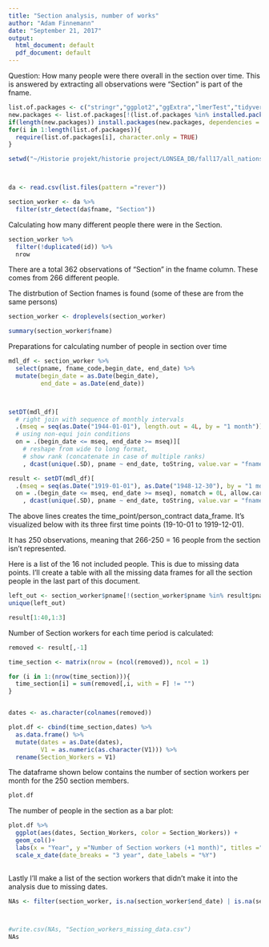 ```yaml
---
title: "Section analysis, number of works"
author: "Adam Finnemann"
date: "September 21, 2017"
output:
  html_document: default
  pdf_document: default
---
```

Question: 
How many people were there overall in the section over time. This is answered by extracting all observations were "Section" is part of the fname.


```r

list.of.packages <- c("stringr","ggplot2","ggExtra","lmerTest","tidyverse", "zoo","lubridate", "data.table")
new.packages <- list.of.packages[!(list.of.packages %in% installed.packages()[,"Package"])]
if(length(new.packages)) install.packages(new.packages, dependencies = TRUE)
for(i in 1:length(list.of.packages)){
  require(list.of.packages[i], character.only = TRUE)
}

setwd("~/Historie projekt/historie project/LONSEA_DB/fall17/all_nations")



da <- read.csv(list.files(pattern ="rever"))

```


```r

section_worker <- da %>% 
  filter(str_detect(da$fname, "Section"))
```

Calculating how many different people there were in the Section.
```r
section_worker %>% 
  filter(!duplicated(id)) %>% 
  nrow

```

  

There are a total 362 observations of "Section" in the fname column. These comes from 266 different people.

The distrbution of Section fnames is found (some of these are from the same persons)
```r
section_worker <- droplevels(section_worker)

summary(section_worker$fname)
```

Preparations for calculating number of people in section over time
```r

mdl_df <- section_worker %>% 
  select(pname, fname_code,begin_date, end_date) %>% 
  mutate(begin_date = as.Date(begin_date),
         end_date = as.Date(end_date))



setDT(mdl_df)[
  # right join with sequence of monthly intervals
  .(mseq = seq(as.Date("1944-01-01"), length.out = 4L, by = "1 month")), 
  # using non-equi join conditions
  on = .(begin_date <= mseq, end_date >= mseq)][
    # reshape from wide to long format,
    # show rank (concatenate in case of multiple ranks)
    , dcast(unique(.SD), pname ~ end_date, toString, value.var = "fname_code")]

result <- setDT(mdl_df)[
  .(mseq = seq(as.Date("1919-01-01"), as.Date("1948-12-30"), by = "1 month")), 
  on = .(begin_date <= mseq, end_date >= mseq), nomatch = 0L, allow.cartesian = TRUE][
    , dcast(unique(.SD), pname ~ end_date, toString, value.var = "fname_code")]

```

The above lines creates the time_point/person_contract data_frame. It's visualized below with its three first time points (19-10-01 to 1919-12-01).

It has 250 observations, meaning that 266-250 = 16 people from the section isn't represented.


Here is a list of the 16 not included people. This is due to missing data points.
I'll create a table with all the missing data frames for all the section people in the last part of this document.
```r
left_out <- section_worker$pname[!(section_worker$pname %in% result$pname)]
unique(left_out)

```





```r
result[1:40,1:3]
```
Number of Section workers for each time period is calculated:
```r


removed <- result[,-1]

time_section <- matrix(nrow = (ncol(removed)), ncol = 1)

for (i in 1:(nrow(time_section))){
  time_section[i] = sum(removed[,i, with = F] != "")
}


dates <- as.character(colnames(removed))

plot.df <- cbind(time_section,dates) %>% 
  as.data.frame() %>% 
  mutate(dates = as.Date(dates),
         V1 = as.numeric(as.character(V1))) %>% 
  rename(Section_Workers = V1)


```

The dataframe shown below contains the number of section workers per month for the 250 section members.
```r
plot.df
```

The number of people in the section as a bar plot:
```r
plot.df %>% 
  ggplot(aes(dates, Section_Workers, color = Section_Workers)) +
  geom_col()+
  labs(x = "Year", y ="Number of Section workers (+1 month)", titles ="Number of people in LoN Section (+1 Month)")+
  scale_x_date(date_breaks = "3 year", date_labels = "%Y")
  


```

Lastly I'll make a list of the section workers that didn't make it into the analysis due to missing dates. 
```r
NAs <- filter(section_worker, is.na(section_worker$end_date) | is.na(section_worker$begin_date)) %>% select(pname, fname, begin_on_day, begin_on_month,begin_on_day, end_on_day,end_on_month, end_on_year )



#write.csv(NAs, "Section_workers_missing_data.csv")
NAs
```

